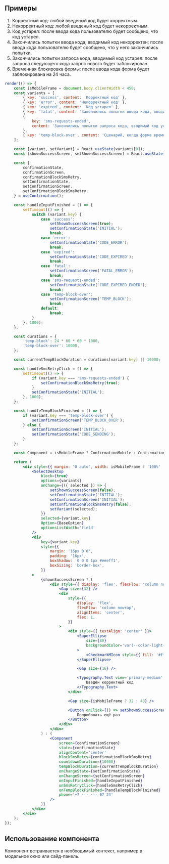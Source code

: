 ## Примеры

1. Корректный код: любой введеный код будет корректным.
2. Некорректный код: любой введеный код будет некорректным.
3. Код устарел: после ввода кода пользователю будет сообщено, что код устарел.
4. Закончились попытки ввода кода, вводимый код некорректен: после ввода кода пользователю будет сообщено, что у него закончились попытки.
5. Закончились попытки запроса кода, вводимый код устарел: после запроса следующего кода запрос нового будет заблокирован.
6. Временная блокировка формы: после ввода кода форма будет заблокирована на 24 часа.

```jsx live
render(() => {
    const isMobileFrame = document.body.clientWidth < 450;
    const variants = [
        { key: 'success', content: 'Корректный код' },
        { key: 'error', content: 'Некорректный код' },
        { key: 'expired', content: 'Код устарел' },
        { key: 'fatal', content: 'Закончились попытки ввода кода, вводимый код некорректен' },
        {
            key: 'sms-requests-ended',
            content: 'Закончились попытки запроса кода, вводимый код устарел',
        },
        { key: 'temp-block-over', content: 'Сценарий, когда форма временно заблокирована' },
    ];

    const [variant, setVariant] = React.useState(variants[0]);
    const [shownSuccessScreen, setShownSuccessScreen] = React.useState(false);

    const {
        confirmationState,
        confirmationScreen,
        confirmationBlockSmsRetry,
        setConfirmationState,
        setConfirmationScreen,
        setConfirmationBlockSmsRetry,
    } = useConfirmation();

    const handleInputFinished = () => {
        setTimeout(() => {
            switch (variant.key) {
                case 'success':
                    setShownSuccessScreen(true);
                    setConfirmationState('INITIAL');
                    break;
                case 'error':
                    setConfirmationState('CODE_ERROR');
                    break;
                case 'expired':
                    setConfirmationState('CODE_EXPIRED');
                    break;
                case 'fatal':
                    setConfirmationScreen('FATAL_ERROR');
                    break;
                case 'sms-requests-ended':
                    setConfirmationState('CODE_EXPIRED_ENDED');
                    break;
                case 'temp-block-over':
                    setConfirmationScreen('TEMP_BLOCK');
                    break;
                default:
                    break;
            }
        }, 1000);
    };

    const durations = {
        'temp-block': 24 * 60 * 60 * 1000,
        'temp-block-over': 10000,
    };

    const currentTempBlockDuration = durations[variant.key] || 10000;

    const handleSmsRetryClick = () => {
        setTimeout(() => {
            if (variant.key === 'sms-requests-ended') {
                setConfirmationBlockSmsRetry(true);
            }
            setConfirmationState('INITIAL');
        }, 1000);
    };

    const handleTempBlockFinished = () => {
        if (variant.key === 'temp-block-over') {
            setConfirmationScreen('TEMP_BLOCK_OVER');
        } else {
            setConfirmationScreen('INITIAL');
            setConfirmationState('CODE_SENDING');
        }
    };

    const Component = isMobileFrame ? ConfirmationMobile : Confirmation;

    return (
        <div style={{ margin: '0 auto', width: isMobileFrame ? '100%' : 388 }}>
            <SelectDesktop
                block={true}
                options={variants}
                onChange={({ selected }) => {
                    setShownSuccessScreen(false);
                    setConfirmationState('INITIAL');
                    setConfirmationScreen('INITIAL');
                    setConfirmationBlockSmsRetry(false);
                    setVariant(selected);
                }}
                selected={variant.key}
                Option={BaseOption}
                optionsListWidth='field'
            />
            <div
                key={variant.key}
                style={{
                    margin: '16px 0 0',
                    padding: '16px',
                    boxShadow: '0 0 0 1px #eeeff1',
                    boxSizing: 'border-box',
                }}
            >
                {shownSuccessScreen ? (
                    <div style={{ display: 'flex', flexFlow: 'column nowrap', height: 266 }}>
                        <Gap size={32} />
                        <div
                            style={{
                                display: 'flex',
                                flexFlow: 'column nowrap',
                                alignItems: 'center',
                                flex: 1,
                            }}
                        >
                            <div style={{ textAlign: 'center' }}>
                                <SuperEllipse
                                    size={80}
                                    backgroundColor='var(--color-light-status-positive)'
                                >
                                    <CheckmarkMIcon style={{ fill: '#fff' }} />
                                </SuperEllipse>

                                <Gap size={16} />

                                <Typography.Text view='primary-medium' weight='bold'>
                                    Введён корректный код
                                </Typography.Text>
                            </div>

                            <Gap size={isMobileFrame ? 32 : 48} />

                            <Button onClick={() => setShownSuccessScreen(false)} size={40}>
                                Попробовать ещё раз
                            </Button>
                        </div>
                    </div>
                ) : (
                    <Component
                        screen={confirmationScreen}
                        state={confirmationState}
                        alignContent='center'
                        blockSmsRetry={confirmationBlockSmsRetry}
                        countdownDuration={10000}
                        tempBlockDuration={currentTempBlockDuration}
                        onChangeState={setConfirmationState}
                        onChangeScreen={setConfirmationScreen}
                        onInputFinished={handleInputFinished}
                        onSmsRetryClick={handleSmsRetryClick}
                        onTempBlockFinished={handleTempBlockFinished}
                        phone='+7 ··· ··· 07 24'
                    />
                )}
            </div>
        </div>
    );
});
```

## Использование компонента

Компонент встраивается в необходимый контекст, например в модальное окно или сайд-панель.
